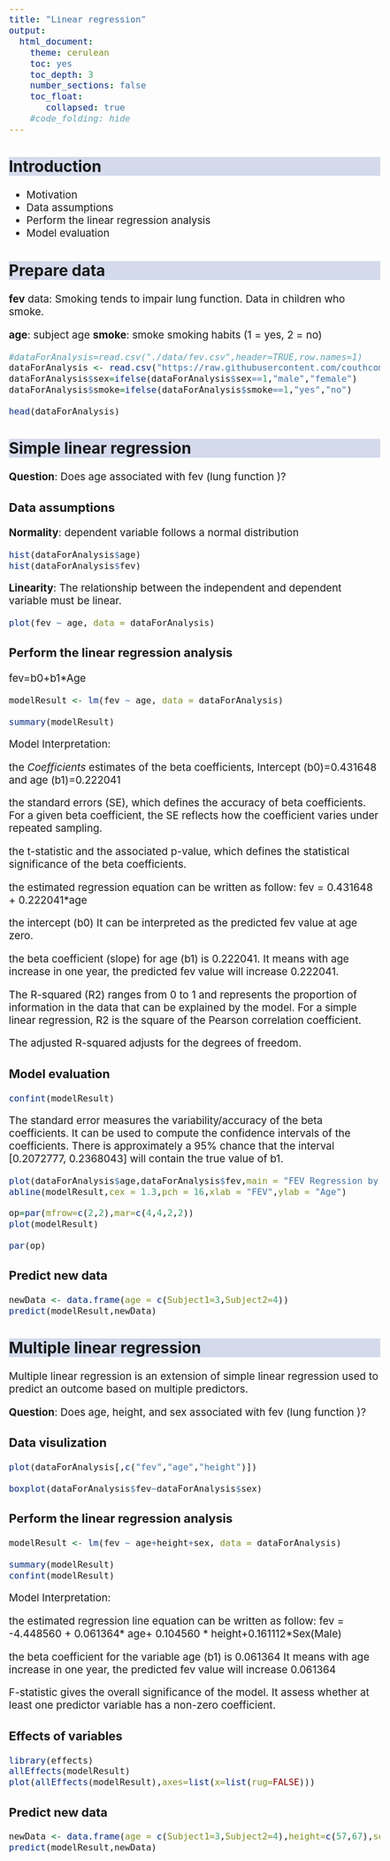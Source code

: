 ```yaml
---
title: "Linear regression"
output:
  html_document:
    theme: cerulean
    toc: yes
    toc_depth: 3
    number_sections: false
    toc_float: 
       collapsed: true
    #code_folding: hide
---
```


```{=html}
<style>
h2 {
  background-color: #D4DAEC;
}
body{
  font-size: 14pt;
}
</style>
```

## Introduction


-   Motivation
-   Data assumptions
-   Perform the linear regression analysis
-   Model evaluation



## Prepare data

**fev** data: Smoking tends to impair lung function. Data in children who smoke.

**age**: subject age
**smoke**: smoke smoking habits (1 = yes, 2 = no)

```r

#dataForAnalysis=read.csv("./data/fev.csv",header=TRUE,row.names=1)
dataForAnalysis <- read.csv("https://raw.githubusercontent.com/couthcommander/sip_computing/main/labs/fev.csv",header=TRUE,row.names=1)
dataForAnalysis$sex=ifelse(dataForAnalysis$sex==1,"male","female")
dataForAnalysis$smoke=ifelse(dataForAnalysis$smoke==1,"yes","no")

head(dataForAnalysis)

```

## Simple linear regression

**Question**: Does age associated with fev (lung function )?

### Data assumptions

**Normality**: dependent variable follows a normal distribution


```r

hist(dataForAnalysis$age)
hist(dataForAnalysis$fev)

```

**Linearity**: The relationship between the independent and dependent variable must be linear.

```r

plot(fev ~ age, data = dataForAnalysis)

```

### Perform the linear regression analysis

fev=b0+b1*Age

```r

modelResult <- lm(fev ~ age, data = dataForAnalysis)

summary(modelResult)


```

Model Interpretation:

the *Coefficients* estimates of the beta coefficients, Intercept (b0)=0.431648 and age (b1)=0.222041

the standard errors (SE), which defines the accuracy of beta coefficients. For a given beta coefficient, the SE reflects how the coefficient varies under repeated sampling. 

the t-statistic and the associated p-value, which defines the statistical significance of the beta coefficients.


the estimated regression equation can be written as follow: fev = 0.431648 + 0.222041*age

the intercept (b0) It can be interpreted as the predicted fev value at age zero.

the beta coefficient (slope) for age (b1) is 0.222041. It means with age increase in one year, the predicted fev value will increase 0.222041.


The R-squared (R2) ranges from 0 to 1 and represents the proportion of information in the data that can be explained by the model. For a simple linear regression, R2 is the square of the Pearson correlation coefficient.

The adjusted R-squared adjusts for the degrees of freedom.



### Model evaluation

```r

confint(modelResult)

```

The standard error measures the variability/accuracy of the beta coefficients. It can be used to compute the confidence intervals of the coefficients. There is approximately a 95% chance that the interval [0.2072777, 0.2368043] will contain the true value of b1.


```r
plot(dataForAnalysis$age,dataForAnalysis$fev,main = "FEV Regression by Age")
abline(modelResult,cex = 1.3,pch = 16,xlab = "FEV",ylab = "Age")


```


```r

op=par(mfrow=c(2,2),mar=c(4,4,2,2))
plot(modelResult)

par(op)

```


### Predict new data

```r

newData <- data.frame(age = c(Subject1=3,Subject2=4))
predict(modelResult,newData)


```



## Multiple linear regression


Multiple linear regression is an extension of simple linear regression used to predict an outcome based on multiple predictors.

**Question**: Does age, height, and sex associated with fev (lung function )?


### Data visulization


```r

plot(dataForAnalysis[,c("fev","age","height")])

boxplot(dataForAnalysis$fev~dataForAnalysis$sex)

```



### Perform the linear regression analysis

```r

modelResult <- lm(fev ~ age+height+sex, data = dataForAnalysis)

summary(modelResult)
confint(modelResult)

```


Model Interpretation:

the estimated regression line equation can be written as follow: fev = -4.448560 + 0.061364* age+ 0.104560 * height+0.161112*Sex(Male)

the beta coefficient for the variable age (b1) is 0.061364 It means with age increase in one year, the predicted fev value will increase 0.061364

F-statistic gives the overall significance of the model. It assess whether at least one predictor variable has a non-zero coefficient.


### Effects of variables

```r

library(effects)
allEffects(modelResult)
plot(allEffects(modelResult),axes=list(x=list(rug=FALSE)))


```



### Predict new data

```r

newData <- data.frame(age = c(Subject1=3,Subject2=4),height=c(57,67),sex=c("male","female"))
predict(modelResult,newData)


```



